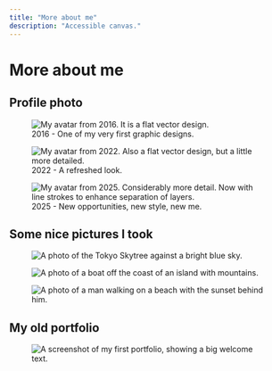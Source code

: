 ```yaml
---
title: "More about me"
description: "Accessible canvas."
---
```


# More about me

## Profile photo

<figure>
  <img
    src="https://5q44w9bzpv.ufs.sh/f/vqzvWuhpJmwXliqVsBCbbFRm7wShzYQZJ4WeOX8q02spPHKE"
    alt="My avatar from 2016. It is a flat vector design."
  />
  <figcaption>2016 - One of my very first graphic designs.</figcaption>
</figure>

<figure>
  <img
    src="https://5q44w9bzpv.ufs.sh/f/vqzvWuhpJmwX1wRGlfIRHdtW9MuSenZ7CN360Bwy8IpQijUb"
    alt="My avatar from 2022. Also a flat vector design, but a little more detailed."
  />
  <figcaption>2022 - A refreshed look.</figcaption>
</figure>

<figure>
  <img
    src="https://5q44w9bzpv.ufs.sh/f/vqzvWuhpJmwXcbArxXFWPh3xNZjmzVMS5t9QDGin0YqvX2lw"
    alt="My avatar from 2025. Considerably more detail. Now with line strokes to enhance separation of layers."
  />
  <figcaption>2025 - New opportunities, new style, new me.</figcaption>
</figure>

## Some nice pictures I took

<figure>
  <img
    src="https://5q44w9bzpv.ufs.sh/f/vqzvWuhpJmwX2zP6Isjab2JnoGdL156AWIvsmt0jQPpKyFz8"
    alt="A photo of the Tokyo Skytree against a bright blue sky."
  />
</figure>

<figure>
  <img
    src="https://5q44w9bzpv.ufs.sh/f/vqzvWuhpJmwXHSk6BSAi8sevGcB4FyxCY9AX7lOpHVJzWb6f"
    alt="A photo of a boat off the coast of an island with mountains."
  />
</figure>

<figure>
  <img
    src="https://5q44w9bzpv.ufs.sh/f/vqzvWuhpJmwXZOH8OaCSLlRducqbNZgY7F3QVhKp02nC4JrI"
    alt="A photo of a man walking on a beach with the sunset behind him."
  />
</figure>

## My old portfolio

<figure>
  <img
    src="https://5q44w9bzpv.ufs.sh/f/vqzvWuhpJmwXvqgwD1hpJmwX8nIfCriaYKcTs17Wdk5eDNt6"
    alt="A screenshot of my first portfolio, showing a big welcome text."
  />
</figure>
